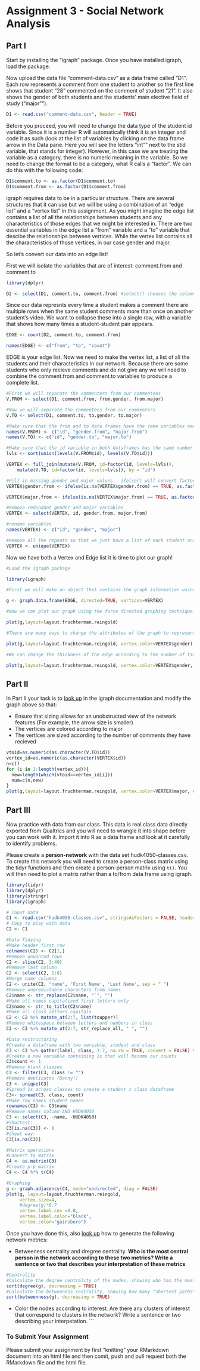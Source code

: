 # Assignment 3 - Social Network Analysis

## Part I
Start by installing the "igraph" package. Once you have installed igraph, load the package.

Now upload the data file "comment-data.csv" as a data frame called "D1". Each row represents a comment from one student to another so the first line shows that student "28" commented on the comment of student "21". It also shows the gender of both students and the students' main elective field of study ("major"").

```r
D1 <- read.csv("comment-data.csv", header = TRUE)
```

Before you proceed, you will need to change the data type of the student id variable. Since it is a number R will automatically think it is an integer and code it as such (look at the list of variables by clicking on the data frame arrow in the Data pane. Here you will see the letters "int"" next to the stid variable, that stands for integer). However, in this case we are treating the variable as a category, there is no numeric meaning in the variable. So we need to change the format to be a category, what R calls a "factor". We can do this with the following code:

```r
D1$comment.to <- as.factor(D1$comment.to)
D1$comment.from <- as.factor(D1$comment.from)
```

igraph requires data to be in a particular structure. There are several structures that it can use but we will be using a combination of an "edge list" and a "vertex list" in this assignment. As you might imagine the edge list contains a list of all the relationships between students and any characteristics of those edges that we might be interested in. There are two essential variables in the edge list a "from" variable and a "to" variable that descibe the relationships between vertices. While the vertex list contains all the characteristics of those vertices, in our case gender and major.

So let's convert our data into an edge list!

First we will isolate the variables that are of interest: comment.from and comment.to

```r
library(dplyr)

D2 <- select(D1, comment.to, comment.from) #select() chooses the columns
```

Since our data represnts every time a student makes a comment there are multiple rows when the same student comments more than once on another student's video. We want to collapse these into a single row, with a variable that shows how many times a student-student pair appears.

```r

EDGE <- count(D2, comment.to, comment.from)

names(EDGE) <- c("from", "to", "count")

```

EDGE is your edge list. Now we need to make the vertex list, a list of all the students and their characteristics in our network. Because there are some students who only recieve comments and do not give any we will need to combine the comment.from and comment.to variables to produce a complete list.

```r
#First we will separate the commenters from our commentees
V.FROM <- select(D1, comment.from, from.gender, from.major)

#Now we will separate the commentees from our commenters
V.TO <- select(D1, comment.to, to.gender, to.major)

#Make sure that the from and to data frames have the same variables names
names(V.FROM) <- c("id", "gender.from", "major.from")
names(V.TO) <- c("id", "gender.to", "major.to")

#Make sure that the id variable in both dataframes has the same number of levels
lvls <- sort(union(levels(V.FROM$id), levels(V.TO$id)))

VERTEX <- full_join(mutate(V.FROM, id=factor(id, levels=lvls)),
    mutate(V.TO, id=factor(id, levels=lvls)), by = "id")

#Fill in missing gender and major values - ifelse() will convert factors to numerical values so convert to character
VERTEX$gender.from <- ifelse(is.na(VERTEX$gender.from) == TRUE, as.factor(as.character(VERTEX$gender.to)), as.factor(as.character(VERTEX$gender.from)))

VERTEX$major.from <- ifelse(is.na(VERTEX$major.from) == TRUE, as.factor(as.character(VERTEX$major.to)), as.factor(as.character(VERTEX$major.from)))

#Remove redundant gender and major variables
VERTEX <- select(VERTEX, id, gender.from, major.from)

#rename variables
names(VERTEX) <- c("id", "gender", "major")

#Remove all the repeats so that we just have a list of each student and their characteristics
VERTEX <- unique(VERTEX)

```

Now we have both a Vertex and Edge list it is time to plot our graph!

```r
#Load the igraph package

library(igraph)

#First we will make an object that contains the graph information using our two dataframes EDGE and VERTEX. Notice that we have made "directed = TRUE" - our graph is directed since comments are being given from one student to another.

g <- graph.data.frame(EDGE, directed=TRUE, vertices=VERTEX)

#Now we can plot our graph using the force directed graphing technique - our old friend Fruchertman-Reingold!

plot(g,layout=layout.fruchterman.reingold)

#There are many ways to change the attributes of the graph to represent different characteristics of the newtork. For example, we can color the nodes according to gender.

plot(g,layout=layout.fruchterman.reingold, vertex.color=VERTEX$gender)

#We can change the thickness of the edge according to the number of times a particular student has sent another student a comment.

plot(g,layout=layout.fruchterman.reingold, vertex.color=VERTEX$gender, edge.width=EDGE$count)

```

## Part II

In Part II your task is to [look up](http://igraph.org/r/) in the igraph documentation and modify the graph above so that:

* Ensure that sizing allows for an unobstructed view of the network features (For example, the arrow size is smaller)
* The vertices are colored according to major
* The vertices are sized according to the number of comments they have recieved
```r
vtoid=as.numeric(as.character(V.TO$id))
vertex_id=as.numeric(as.character(VERTEX$id))
n=c()
for (i in 1:length(vertex_id)){
  new=length(which(vtoid==vertex_id[i]))
  num=c(n,new)
}
plot(g,layout=layout.fruchterman.reingold, vertex.color=VERTEX$major, edge.arrow.size=0.4,vertex.size=num*2)

```

## Part III

Now practice with data from our class. This data is real class data directly exported from Qualtrics and you will need to wrangle it into shape before you can work with it. Import it into R as a data frame and look at it carefully to identify problems.

Please create a **person-network** with the data set hudk4050-classes.csv. To create this network you will need to create a person-class matrix using the tidyr functions and then create a person-person matrix using `t()`. You will then need to plot a matrix rather than a to/from data frame using igraph.
```r
library(tidyr)
library(dplyr)
library(stringr)
library(igraph)

# Input data
C1 <- read.csv("hudk4050-classes.csv", stringsAsFactors = FALSE, header = TRUE)
# Copy to play with data
C2 <- C1

#Data Tidying
#Make header first row
colnames(C2) <- C2[1,]
#Remove unwanted rows
C2 <- slice(C2, 3:49)
#Remove last column
C2 <- select(C2, 1:8)
#Merge name columns
C2 <- unite(C2, "name", 'First Name', 'Last Name', sep = " ")
#Remove unpredictable characters from names
C2$name <- str_replace(C2$name, "`", "")
#Make all names capitalized first letters only
C2$name <- str_to_title(C2$name)
#Make all class letters capitals
C2 <- C2 %>% mutate_at(2:7, list(toupper))
#Remove whitespace between letters and numbers in class
C2 <- C2 %>% mutate_at(2:7, str_replace_all, " ", "")

#Data restructuring
#Create a dataframe with two variable, student and class
C3 <- C2 %>% gather(label, class, 2:7, na.rm = TRUE, convert = FALSE) %>% select(name, class)
#Create a new variable containing 1s that will become our counts
C3$count <- 1
#Remove blank classes
C3 <- filter(C3, class != "")
#Remove deplicates (Danny!)
C3 <- unique(C3)
#Spread 1s across classes to create a student x class dataframe
C3<- spread(C3, class, count)
#Make row names student names
rownames(C3) <- C3$name
#Remove names column AND HUDK4050
C3 <- select(C3, -name, -HUDK4050)
#Shortest:
C3[is.na(C3)] <- 0
#Cheat way:
C3[is.na(C3)] 

#Matrix operations
#Convert to matrix
C4 <- as.matrix(C3)
#Create p-p matrix
C4 <- C4 %*% t(C4)

#Graphing
g <- graph.adjacency(C4, mode="undirected", diag = FALSE)
plot(g, layout=layout.fruchterman.reingold, 
     vertex.size=4,
     #degree(g)*0.7
     vertex.label.cex =0.8,
     vertex.label.color="black",
     vertex.color="gainsboro")


```

Once you have done this, also [look up](http://igraph.org/r/) how to generate the following network metrics:

* Betweeness centrality and dregree centrality. **Who is the most central person in the network according to these two metrics? Write a sentence or two that describes your interpretation of these metrics**
```r
#Centrality
#Calculate the degree centrality of the nodes, showing who has the most connections
sort(degree(g), decreasing = TRUE)
#Calculate the betweeness centrality, showing how many "shortest paths" pass through each nodes
sort(betweenness(g), decreasing = TRUE)
```

* Color the nodes according to interest. Are there any clusters of interest that correspond to clusters in the network? Write a sentence or two describing your interpetation.
```



### To Submit Your Assignment

Please submit your assignment by first "knitting" your RMarkdown document into an html file and then comit, push and pull request both the RMarkdown file and the html file.
